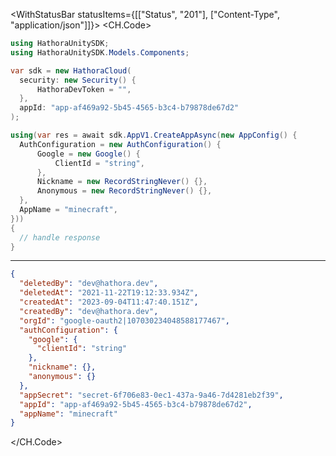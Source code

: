 

<WithStatusBar statusItems={[["Status", "201"], ["Content-Type", "application/json"]]}>
  <CH.Code>
  ```csharp CreateApp.cs
  using HathoraUnitySDK;
using HathoraUnitySDK.Models.Components;

var sdk = new HathoraCloud(
    security: new Security() {
        HathoraDevToken = "",
    },
    appId: "app-af469a92-5b45-4565-b3c4-b79878de67d2"
);

using(var res = await sdk.AppV1.CreateAppAsync(new AppConfig() {
    AuthConfiguration = new AuthConfiguration() {
        Google = new Google() {
            ClientId = "string",
        },
        Nickname = new RecordStringNever() {},
        Anonymous = new RecordStringNever() {},
    },
    AppName = "minecraft",
}))
{
    // handle response
}
  ```
  ---

  ```json Example Response
  {
    "deletedBy": "dev@hathora.dev",
    "deletedAt": "2021-11-22T19:12:33.934Z",
    "createdAt": "2023-09-04T11:47:40.151Z",
    "createdBy": "dev@hathora.dev",
    "orgId": "google-oauth2|107030234048588177467",
    "authConfiguration": {
      "google": {
        "clientId": "string"
      },
      "nickname": {},
      "anonymous": {}
    },
    "appSecret": "secret-6f706e83-0ec1-437a-9a46-7d4281eb2f39",
    "appId": "app-af469a92-5b45-4565-b3c4-b79878de67d2",
    "appName": "minecraft"
  }
  ```
  </CH.Code>
</WithStatusBar>
